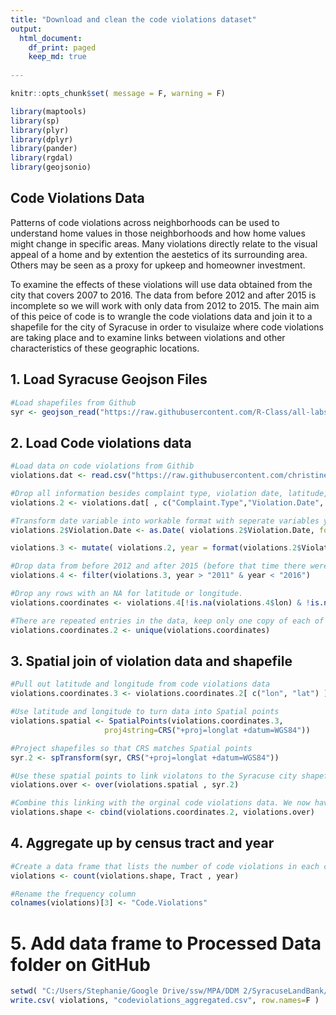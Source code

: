 ```yaml
---
title: "Download and clean the code violations dataset"
output: 
  html_document:
    df_print: paged
    keep_md: true
    
---
```


```r
knitr::opts_chunk$set( message = F, warning = F)

library(maptools)
library(sp)
library(plyr)
library(dplyr)
library(pander)
library(rgdal)
library(geojsonio)

```

## Code Violations Data

Patterns of code violations across neighborhoods can be used to understand home values in those neighborhoods and how home values might change in specific areas. Many violations directly relate to the visual appeal of a home and by extention the aestetics of its surrounding area. Others may be seen as a proxy for upkeep and homeowner investment. 

To examine the effects of these violations will use data obtained from the city that covers 2007 to 2016. The data from before 2012 and after 2015 is incomplete so we will work with only data from 2012 to 2015. The main aim of this peice of code is to wrangle the code violations data and join it to a shapefile for the city of Syracuse in order to visulaize where code violations are taking place and to examine links between violations and other characteristics of these geographic locations.  

## 1. Load Syracuse Geojson Files

```r

#Load shapefiles from Github
syr <- geojson_read("https://raw.githubusercontent.com/R-Class/all-labs-ddmii-icps86/master/Permits_and_EC/tracts.geojson", method="local", what="sp" )

```

## 2. Load Code violations data

```r

#Load data on code violations from Githib
violations.dat <- read.csv("https://raw.githubusercontent.com/christine-brown/SyracuseLandBank/master/DATA/RAW_DATA/codeviolations.csv", header = TRUE)

#Drop all information besides complaint type, violation date, latitude, and longitude
violations.2 <- violations.dat[ , c("Complaint.Type","Violation.Date", "Address", "lat","lon") ]

#Transform date variable into workable format with seperate variables year
violations.2$Violation.Date <- as.Date( violations.2$Violation.Date, format="%m/%d/%Y" )

violations.3 <- mutate( violations.2, year = format(violations.2$Violation.Date, format = "%Y"))

#Drop data from before 2012 and after 2015 (before that time there were less than 60 violatiions logged in each year, after there were around 500. Between 2012 and 2015 each year has around 5,000 violations so we can assume the other data is incomplete)
violations.4 <- filter(violations.3, year > "2011" & year < "2016")

#Drop any rows with an NA for latitude or longitude.
violations.coordinates <- violations.4[!is.na(violations.4$lon) & !is.na(violations.4$lat), ]

#There are repeated entries in the data, keep only one copy of each of these
violations.coordinates.2 <- unique(violations.coordinates)

```

## 3. Spatial join of violation data and shapefile

```r

#Pull out latitude and longitude from code violations data
violations.coordinates.3 <- violations.coordinates.2[ c("lon", "lat") ]

#Use latitude and longitude to turn data into Spatial points
violations.spatial <- SpatialPoints(violations.coordinates.3,
                     proj4string=CRS("+proj=longlat +datum=WGS84"))

#Project shapefiles so that CRS matches Spatial points
syr.2 <- spTransform(syr, CRS("+proj=longlat +datum=WGS84"))

#Use these spatial points to link violatons to the Syracuse city shapefile by geographic location
violations.over <- over(violations.spatial , syr.2)

#Combine this linking with the orginal code violations data. We now have a data frame with rows that have code violation information and information about the tract that the violation is located within
violations.shape <- cbind(violations.coordinates.2, violations.over)

```

## 4. Aggregate up by census tract and year 

```r

#Create a data frame that lists the number of code violations in each census tract by year
violations <- count(violations.shape, Tract , year)

#Rename the frequency column
colnames(violations)[3] <- "Code.Violations"

```

# 5. Add data frame to Processed Data folder on GitHub

```r

setwd( "C:/Users/Stephanie/Google Drive/ssw/MPA/DDM 2/SyracuseLandBank/DATA/PROCESSED_DATA" )
write.csv( violations, "codeviolations_aggregated.csv", row.names=F )

```

